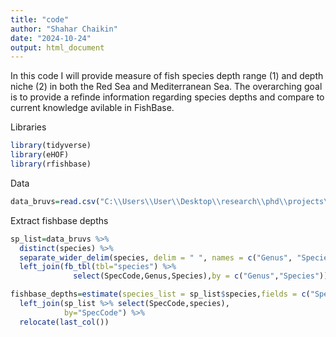```yaml
---
title: "code"
author: "Shahar Chaikin"
date: "2024-10-24"
output: html_document
---
```

In this code I will provide measure of fish species depth range (1) and depth niche (2) in both the Red Sea and Mediterranean Sea. The overarching goal is to provide a refinde information regarding species depths and compare to current knowledge avilable in FishBase.

Libraries
```r
library(tidyverse)
library(eHOF)
library(rfishbase)
```

Data
```r
data_bruvs=read.csv("C:\\Users\\User\\Desktop\\research\\phd\\projects\\invasiveness_red_med\\project_folders\\data_wrangling_clean_output\\med_red_MaxN_data.csv")
```

Extract fishbase depths
```r
sp_list=data_bruvs %>% 
  distinct(species) %>% 
  separate_wider_delim(species, delim = " ", names = c("Genus", "Species"),cols_remove = F) %>% 
  left_join(fb_tbl(tbl="species") %>% 
              select(SpecCode,Genus,Species),by = c("Genus","Species"))

fishbase_depths=estimate(species_list = sp_list$species,fields = c("SpecCode","ComDepthMin","ComDepthMax","ComDepMinObserved","ComDepMaxObserved","DepthMin","DepthMax","DepthMinEstimate","DepthMaxEstimate")) %>% 
  left_join(sp_list %>% select(SpecCode,species),
            by="SpecCode") %>% 
  relocate(last_col())
```

